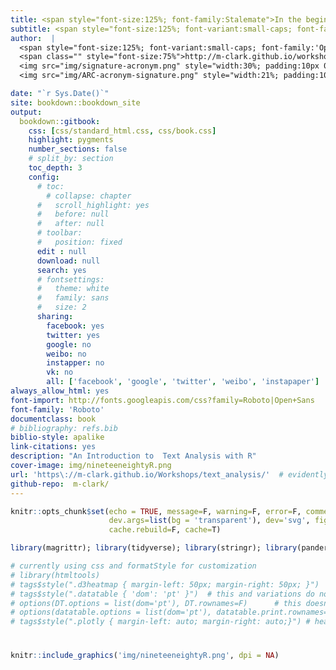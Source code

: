 ```yaml
---
title: <span style="font-size:125%; font-family:Stalemate">In the beginning was the word \.\.\.</span>
subtitle: <span style="font-size:125%; font-variant:small-caps; font-family:'Open Sans'">An Introduction to Text Processing and Analysis with R</span>
author:  |
  <span style="font-size:125%; font-variant:small-caps; font-family:'Open Sans'">Michael Clark</span> <br>
  <span class="" style="font-size:75%">http://m-clark.github.io/workshops/</span><br><br>
  <img src="img/signature-acronym.png" style="width:30%; padding:10px 0;"> <br>
  <img src="img/ARC-acronym-signature.png" style="width:21%; padding:10px 0;"> 

date: "`r Sys.Date()`"
site: bookdown::bookdown_site
output:
  bookdown::gitbook:
    css: [css/standard_html.css, css/book.css]
    highlight: pygments
    number_sections: false
    # split_by: section
    toc_depth: 3
    config:
      # toc:
        # collapse: chapter
      #   scroll_highlight: yes
      #   before: null
      #   after: null
      # toolbar:
      #   position: fixed
      edit : null
      download: null
      search: yes
      # fontsettings:
      #   theme: white
      #   family: sans
      #   size: 2
      sharing:
        facebook: yes
        twitter: yes
        google: no
        weibo: no
        instapper: no
        vk: no
        all: ['facebook', 'google', 'twitter', 'weibo', 'instapaper']
always_allow_html: yes
font-import: http://fonts.googleapis.com/css?family=Roboto|Open+Sans
font-family: 'Roboto'
documentclass: book
# bibliography: refs.bib
biblio-style: apalike
link-citations: yes
description: "An Introduction to  Text Analysis with R"
cover-image: img/nineteeneightyR.png
url: 'https\://m-clark.github.io/Workshops/text_analysis/'  # evidently the \: is required or you'll get text in the title/toc area
github-repo:  m-clark/
---
```


```r
knitr::opts_chunk$set(echo = TRUE, message=F, warning=F, error=F, comment=NA, R.options=list(width=220),   # code 
                      dev.args=list(bg = 'transparent'), dev='svg', fig.align='center',     # viz
                      cache.rebuild=F, cache=T)                                                 # cache
```

```r
library(magrittr); library(tidyverse); library(stringr); library(pander); library(plotly); library(lazerhawk)
```

```r
# currently using css and formatStyle for customization
# library(htmltools)  
# tags$style(".d3heatmap { margin-left: 50px; margin-right: 50px; }")
# tags$style(".datatable { 'dom': 'pt' }")  # this and variations do not work
# options(DT.options = list(dom='pt'), DT.rownames=F)      # this doesn't either
# options(datatable.options = list(dom='pt'), datatable.print.rownames=F)      # this doesn't either
# tags$style(".plotly { margin-left: auto; margin-right: auto;}") # heatmapr will awesomely override this if subplot widths = 1
```


#

```r
knitr::include_graphics('img/nineteeneightyR.png', dpi = NA)
```